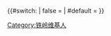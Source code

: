 {{Userbox-2
  |border-c = #00ffff
  |border-s = 2
  |id1-c    = #00ccff
  |id1-s    = 11
  |id1-fc   = #00ccff
  |id2-c    = #00ccff
  |id2-s    = 11
  |id2-fc   = #00ccff
  |info-c   = #00ccff
  |info-s   = 10
  |info-fc  = #00ccff
  |id1      = [[ File:Tieling - Lomgshoushan.jpg |50px]]
  |id2      = [[ File:Location of Tieling Prefecture within Liaoning (China).png |50px]]
  |info     = <font color="#ffffff">该用户现在或曾经住在[[铁岭市|<font color="#eeeeee">铁岭市</font>]]。</font>
}}
{{#switch:{{{1}}}
| false =
| #default ={{topicon|image = Tieling - Lomgshoushan.jpg |size = 26px|alt = 这位用户是铁岭维基人。|link = 铁岭市}}
}}
<includeonly>[[Category:铁岭维基人]]</includeonly>
<noinclude>{{Documentation}}</noinclude>